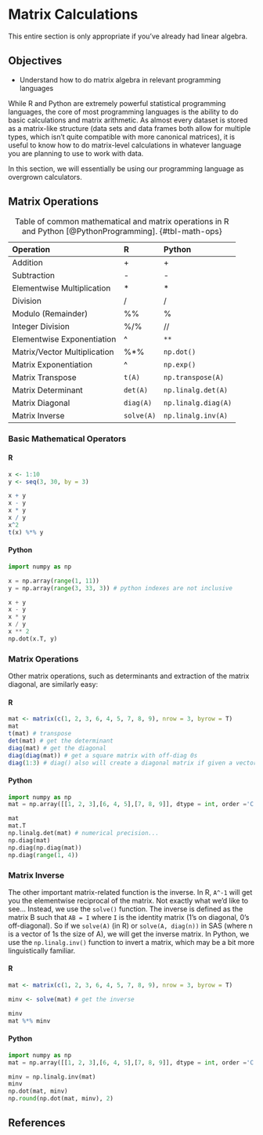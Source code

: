 # Matrix Calculations {#sec-matrix-calcs}

::: callout-advanced
This entire section is only appropriate if you've already had linear algebra.
:::

## Objectives {-}

-   Understand how to do matrix algebra in relevant programming languages

While R and Python are extremely powerful statistical programming languages, the core of most programming languages is the ability to do basic calculations and matrix arithmetic.
As almost every dataset is stored as a matrix-like structure (data sets and data frames both allow for multiple types, which isn't quite compatible with more canonical matrices), it is useful to know how to do matrix-level calculations in whatever language you are planning to use to work with data.

In this section, we will essentially be using our programming language as overgrown calculators.

## Matrix Operations

| Operation                    | R          | Python              |
|:-----------------------------|:-----------|:--------------------|
| Addition                     | \+         | \+                  |
| Subtraction                  | \-         | \-                  |
| Elementwise Multiplication   | \*         | \*                  |
| Division                     | /          | /                   |
| Modulo (Remainder)           | %%         | \%                  |
| Integer Division             | %/%        | //                  |
| Elementwise Exponentiation   | \^         | `**`                |
| Matrix/Vector Multiplication | %\*%       | `np.dot()`          |
| Matrix Exponentiation        | \^         | `np.exp()`          |
| Matrix Transpose             | `t(A)`     | `np.transpose(A)`   |
| Matrix Determinant           | `det(A)`   | `np.linalg.det(A)`  |
| Matrix Diagonal              | `diag(A)`  | `np.linalg.diag(A)` |
| Matrix Inverse               | `solve(A)` | `np.linalg.inv(A)`  |

: Table of common mathematical and matrix operations in R and Python [@PythonProgramming]. {#tbl-math-ops}

::: callout-demo
### Basic Mathematical Operators

::: panel-tabset
#### R {.unnumbered}

```r
x <- 1:10
y <- seq(3, 30, by = 3)

x + y
x - y
x * y
x / y
x^2
t(x) %*% y
```

#### Python {.unnumbered}

```python
import numpy as np

x = np.array(range(1, 11))
y = np.array(range(3, 33, 3)) # python indexes are not inclusive

x + y
x - y
x * y
x / y
x ** 2
np.dot(x.T, y)
```
:::
:::

::: callout-demo
### Matrix Operations

Other matrix operations, such as determinants and extraction of the matrix diagonal, are similarly easy:

::: panel-tabset
#### R {.unnumbered}

```r
mat <- matrix(c(1, 2, 3, 6, 4, 5, 7, 8, 9), nrow = 3, byrow = T)
mat
t(mat) # transpose
det(mat) # get the determinant
diag(mat) # get the diagonal
diag(diag(mat)) # get a square matrix with off-diag 0s
diag(1:3) # diag() also will create a diagonal matrix if given a vector
```

#### Python {.unnumbered}

```python
import numpy as np
mat = np.array([[1, 2, 3],[6, 4, 5],[7, 8, 9]], dtype = int, order ='C')

mat
mat.T
np.linalg.det(mat) # numerical precision...
np.diag(mat)
np.diag(np.diag(mat))
np.diag(range(1, 4))
```
:::
:::

::: callout-demo
### Matrix Inverse

The other important matrix-related function is the inverse.
In R, `A^-1` will get you the elementwise reciprocal of the matrix.
Not exactly what we'd like to see...
Instead, we use the `solve()` function.
The inverse is defined as the matrix B such that `AB = I` where `I` is the identity matrix (1's on diagonal, 0's off-diagonal).
So if we `solve(A)` (in R) or `solve(A, diag(n))` in SAS (where n is a vector of 1s the size of A), we will get the inverse matrix.
In Python, we use the `np.linalg.inv()` function to invert a matrix, which may be a bit more linguistically familiar.

::: panel-tabset
#### R {.unnumbered}

```r
mat <- matrix(c(1, 2, 3, 6, 4, 5, 7, 8, 9), nrow = 3, byrow = T)

minv <- solve(mat) # get the inverse

minv
mat %*% minv 
```

#### Python {.unnumbered}

```python
import numpy as np
mat = np.array([[1, 2, 3],[6, 4, 5],[7, 8, 9]], dtype = int, order ='C')

minv = np.linalg.inv(mat)
minv
np.dot(mat, minv)
np.round(np.dot(mat, minv), 2)
```
:::
:::

## References
